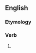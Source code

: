 ==English==

===Etymology===
{{suffix|en|grieve|eth|nocat=1}}

===Verb===
{{head|en|verb form}}

# {{en-archaic third-person singular of|grieve}}